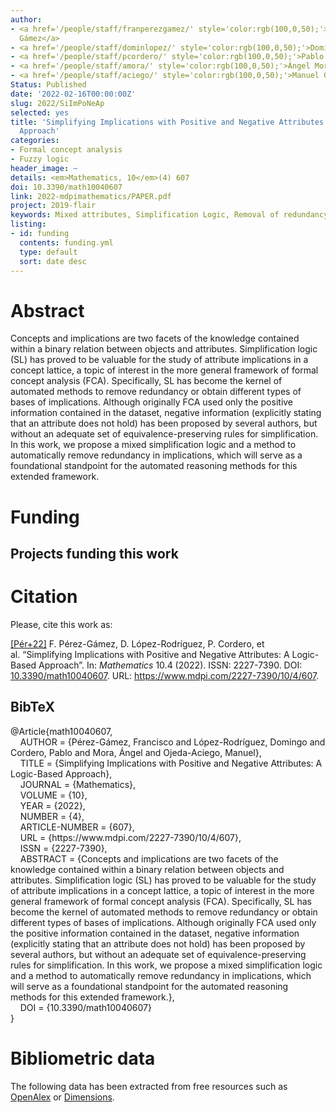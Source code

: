 ```yaml
---
author:
- <a href='/people/staff/franperezgamez/' style='color:rgb(100,0,50);'>Francisco Pérez
  Gámez</a>
- <a href='/people/staff/dominlopez/' style='color:rgb(100,0,50);'>Domingo López Rodríguez</a>
- <a href='/people/staff/pcordero/' style='color:rgb(100,0,50);'>Pablo Cordero</a>
- <a href='/people/staff/amora/' style='color:rgb(100,0,50);'>Ángel Mora</a>
- <a href='/people/staff/aciego/' style='color:rgb(100,0,50);'>Manuel Ojeda-Aciego</a>
Status: Published
date: '2022-02-16T00:00:00Z'
slug: 2022/SiImPoNeAp
selected: yes
title: 'Simplifying Implications with Positive and Negative Attributes: A Logic-Based
  Approach'
categories:
- Formal concept analysis
- Fuzzy logic
header_image: ~
details: <em>Mathematics, 10</em>(4) 607
doi: 10.3390/math10040607
link: 2022-mdpimathematics/PAPER.pdf
project: 2019-flair
keywords: Mixed attributes, Simplification Logic, Removal of redundancy
listing:
- id: funding
  contents: funding.yml
  type: default
  sort: date desc
---
```



# Abstract


Concepts and implications are two facets of the knowledge contained within a binary relation between objects and attributes. Simplification logic (SL) has proved to be valuable for the study of attribute implications in a concept lattice, a topic of interest in the more general framework of formal concept analysis (FCA). Specifically, SL has become the kernel of automated methods to remove redundancy or obtain different types of bases of implications. Although originally FCA used only the positive information contained in the dataset, negative information (explicitly stating that an attribute does not hold) has been proposed by several authors, but without an adequate set of equivalence-preserving rules for simplification. In this work, we propose a mixed simplification logic and a method to automatically remove redundancy in implications, which will serve as a foundational standpoint for the automated reasoning methods for this extended framework.




# Funding
::: {.callout-note appearance='minimal' collapse=false}
## Projects funding this work

:::{#funding}
:::
:::









# Citation
Please, cite this work as:


<a name=bib-math10040607></a>[[Pér+22]](#cite-math10040607) F. Pérez-Gámez, D. López-Rodríguez, P. Cordero, et al. “Simplifying Implications with Positive and Negative Attributes: A Logic-Based Approach”. In: _Mathematics_ 10.4 (2022). ISSN: 2227-7390. DOI: [10.3390/math10040607](https://doi.org/10.3390%2Fmath10040607). URL: [https://www.mdpi.com/2227-7390/10/4/607](https://www.mdpi.com/2227-7390/10/4/607).

::: {.callout-note appearance="minimal" collapse=true}

## BibTeX

@Article{math10040607,<br>&nbsp;&nbsp;&nbsp;&nbsp;AUTHOR = {Pérez-Gámez, Francisco and López-Rodríguez, Domingo and Cordero, Pablo and Mora, Ángel and Ojeda-Aciego, Manuel},<br>&nbsp;&nbsp;&nbsp;&nbsp;TITLE = {Simplifying Implications with Positive and Negative Attributes: A Logic-Based Approach},<br>&nbsp;&nbsp;&nbsp;&nbsp;JOURNAL = {Mathematics},<br>&nbsp;&nbsp;&nbsp;&nbsp;VOLUME = {10},<br>&nbsp;&nbsp;&nbsp;&nbsp;YEAR = {2022},<br>&nbsp;&nbsp;&nbsp;&nbsp;NUMBER = {4},<br>&nbsp;&nbsp;&nbsp;&nbsp;ARTICLE-NUMBER = {607},<br>&nbsp;&nbsp;&nbsp;&nbsp;URL = {https://www.mdpi.com/2227-7390/10/4/607},<br>&nbsp;&nbsp;&nbsp;&nbsp;ISSN = {2227-7390},<br>&nbsp;&nbsp;&nbsp;&nbsp;ABSTRACT = {Concepts and implications are two facets of the knowledge contained within a binary relation between objects and attributes. Simplification logic (SL) has proved to be valuable for the study of attribute implications in a concept lattice, a topic of interest in the more general framework of formal concept analysis (FCA). Specifically, SL has become the kernel of automated methods to remove redundancy or obtain different types of bases of implications. Although originally FCA used only the positive information contained in the dataset, negative information (explicitly stating that an attribute does not hold) has been proposed by several authors, but without an adequate set of equivalence-preserving rules for simplification. In this work, we propose a mixed simplification logic and a method to automatically remove redundancy in implications, which will serve as a foundational standpoint for the automated reasoning methods for this extended framework.},<br>&nbsp;&nbsp;&nbsp;&nbsp;DOI = {10.3390/math10040607}<br>}

:::



# Bibliometric data


The following data has been extracted from free resources such as [OpenAlex](https://openalex.org/) or [Dimensions](https://app.dimensions.ai/).

<div style="display: flex; justify-content: center; align-items: center; height: 100%;">
<span class="__dimensions_badge_embed__" data-doi="10.3390/math10040607" data-legend="always"></span></div><script async src="https://badge.dimensions.ai/badge.js" charset="utf-8"></script>

<div style="display: flex; justify-content: center; align-items: center; height: 100%;">
<a href="https://plu.mx/plum/a/?doi=10.3390/math10040607" class="plumx-details" data-site="plum" data-hide-when-empty="true">Simplifying Implications with Positive and Negative Attributes: A Logic-Based Approach</a></div>


## Cites

The following graph plots the number of cites received by this work from its publication, on a yearly basis.

```r
#| echo: false
#| results: asis
#| warning: false
#| message: false
source(here::here('scripts', 'manage_publications.R'))
df <- readRDS('citation_history.rds')
plot_citation_history(df)
```



## Papers citing this work

The following is a non-exhaustive list of papers that cite this work:


<a name=bib-Antoni_2024></a>[[1]](#cite-Antoni_2024) Ľ. Antoni, P. Eliaš, J. Guniš, et al. “Bimorphisms and attribute implications in heterogeneous formal contexts”. In: _International Journal of Approximate Reasoning_ 172 (Sep. 2024), p. 109245. ISSN: 0888-613X. DOI: [10.1016/j.ijar.2024.109245](https://doi.org/10.1016%2Fj.ijar.2024.109245). URL: [http://dx.doi.org/10.1016/j.ijar.2024.109245](http://dx.doi.org/10.1016/j.ijar.2024.109245).

<a name=bib-Chac_n_G_mez_2023></a>[[2]](#cite-Chac_n_G_mez_2023) F. Chacón-Gómez, M. E. Cornejo, and J. Medina. “Towards Confirmation Measures to Mixed Attribute Implications”. In: _Graph-Based Representation and Reasoning_. Springer Nature Switzerland, 2023, p. 193–196. ISBN: 9783031409608. DOI: [10.1007/978-3-031-40960-8_16](https://doi.org/10.1007%2F978-3-031-40960-8_16). URL: [http://dx.doi.org/10.1007/978-3-031-40960-8_16](http://dx.doi.org/10.1007/978-3-031-40960-8_16).

<a name=bib-Chac_n_G_mez_2024></a>[[3]](#cite-Chac_n_G_mez_2024) F. Chacón-Gómez, M. E. Cornejo, J. Medina, et al. “Rough set decision algorithms for modeling with uncertainty”. In: _Journal of Computational and Applied Mathematics_ 437 (Feb. 2024), p. 115413. ISSN: 0377-0427. DOI: [10.1016/j.cam.2023.115413](https://doi.org/10.1016%2Fj.cam.2023.115413). URL: [http://dx.doi.org/10.1016/j.cam.2023.115413](http://dx.doi.org/10.1016/j.cam.2023.115413).

<a name=bib-Liu_2024></a>[[4]](#cite-Liu_2024) J. Liu, J. Mi, and D. Niu. “A novel method for generating a canonical basis for decision implications based on object-induced three-way operators”. In: _Knowledge-Based Systems_ 283 (Jan. 2024), p. 111161. ISSN: 0950-7051. DOI: [10.1016/j.knosys.2023.111161](https://doi.org/10.1016%2Fj.knosys.2023.111161). URL: [http://dx.doi.org/10.1016/j.knosys.2023.111161](http://dx.doi.org/10.1016/j.knosys.2023.111161).

<a name=bib-Sokol_2023></a>[[5]](#cite-Sokol_2023) P. Sokol, Ľ. Antoni, O. Krídlo, et al. “Formal concept analysis approach to understand digital evidence relationships”. In: _International Journal of Approximate Reasoning_ 159 (Aug. 2023), p. 108940. ISSN: 0888-613X. DOI: [10.1016/j.ijar.2023.108940](https://doi.org/10.1016%2Fj.ijar.2023.108940). URL: [http://dx.doi.org/10.1016/j.ijar.2023.108940](http://dx.doi.org/10.1016/j.ijar.2023.108940).

<a name=bib-Xu_2023></a>[[6]](#cite-Xu_2023) J. Xu, C. Wu, J. Xu, et al. “Stream Convolution for Attribute Reduction of Concept Lattices”. In: _Mathematics_ 11.17 (Aug. 2023), p. 3739. ISSN: 2227-7390. DOI: [10.3390/math11173739](https://doi.org/10.3390%2Fmath11173739). URL: [http://dx.doi.org/10.3390/math11173739](http://dx.doi.org/10.3390/math11173739).


